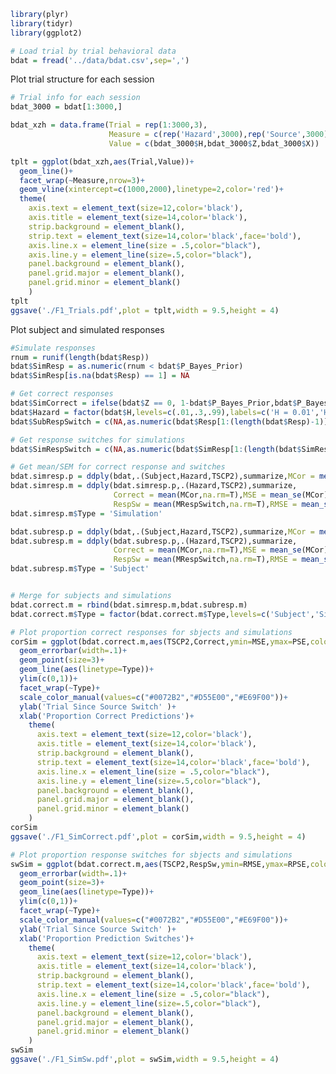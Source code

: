 ```r
library(plyr)
library(tidyr)
library(ggplot2)

# Load trial by trial behavioral data
bdat = fread('../data/bdat.csv',sep=',')
```

Plot trial structure for each session
```r
# Trial info for each session
bdat_3000 = bdat[1:3000,]

bdat_xzh = data.frame(Trial = rep(1:3000,3),
                      Measure = c(rep('Hazard',3000),rep('Source',3000),rep('Tone',3000)),
                      Value = c(bdat_3000$H,bdat_3000$Z,bdat_3000$X))

tplt = ggplot(bdat_xzh,aes(Trial,Value))+
  geom_line()+
  facet_wrap(~Measure,nrow=3)+
  geom_vline(xintercept=c(1000,2000),linetype=2,color='red')+
  theme(
    axis.text = element_text(size=12,color='black'),
    axis.title = element_text(size=14,color='black'),
    strip.background = element_blank(),
    strip.text = element_text(size=14,color='black',face='bold'),
    axis.line.x = element_line(size = .5,color="black"),
    axis.line.y = element_line(size=.5,color="black"),
    panel.background = element_blank(),
    panel.grid.major = element_blank(),
    panel.grid.minor = element_blank()
    )
tplt
ggsave('./F1_Trials.pdf',plot = tplt,width = 9.5,height = 4)
```

Plot subject and simulated responses
```r
#Simulate responses
rnum = runif(length(bdat$Resp))
bdat$SimResp = as.numeric(rnum < bdat$P_Bayes_Prior)
bdat$SimResp[is.na(bdat$Resp) == 1] = NA

# Get correct responses
bdat$SimCorrect = ifelse(bdat$Z == 0, 1-bdat$P_Bayes_Prior,bdat$P_Bayes_Prior)
bdat$Hazard = factor(bdat$H,levels=c(.01,.3,.99),labels=c('H = 0.01','H = 0.3','H = .99'))
bdat$SubRespSwitch = c(NA,as.numeric(bdat$Resp[1:(length(bdat$Resp)-1)] != bdat$Resp[-1]))

# Get response switches for simulations
bdat$SimRespSwitch = c(NA,as.numeric(bdat$SimResp[1:(length(bdat$SimResp)-1)] != bdat$SimResp[-1]))

# Get mean/SEM for correct response and switches
bdat.simresp.p = ddply(bdat,.(Subject,Hazard,TSCP2),summarize,MCor = mean(SimCorrect,na.rm=T),MRespSwitch = mean(SimRespSwitch,na.rm=T))
bdat.simresp.m = ddply(bdat.simresp.p,.(Hazard,TSCP2),summarize,
                       Correct = mean(MCor,na.rm=T),MSE = mean_se(MCor)[[2]],PSE = mean_se(MCor)[[3]],
                       RespSw = mean(MRespSwitch,na.rm=T),RMSE = mean_se(MRespSwitch)[[2]],RPSE = mean_se(MRespSwitch)[[3]])
bdat.simresp.m$Type = 'Simulation'

bdat.subresp.p = ddply(bdat,.(Subject,Hazard,TSCP2),summarize,MCor = mean(Correct,na.rm=T), MRespSwitch = mean(SubRespSwitch,na.rm=T))
bdat.subresp.m = ddply(bdat.subresp.p,.(Hazard,TSCP2),summarize,
                       Correct = mean(MCor,na.rm=T),MSE = mean_se(MCor)[[2]],PSE = mean_se(MCor)[[3]],
                       RespSw = mean(MRespSwitch,na.rm=T),RMSE = mean_se(MRespSwitch)[[2]],RPSE = mean_se(MRespSwitch)[[3]])
bdat.subresp.m$Type = 'Subject'


# Merge for subjects and simulations
bdat.correct.m = rbind(bdat.simresp.m,bdat.subresp.m)
bdat.correct.m$Type = factor(bdat.correct.m$Type,levels=c('Subject','Simulation'))

# Plot proportion correct responses for sbjects and simulations
corSim = ggplot(bdat.correct.m,aes(TSCP2,Correct,ymin=MSE,ymax=PSE,color=Hazard,group=Hazard))+
  geom_errorbar(width=.1)+
  geom_point(size=3)+
  geom_line(aes(linetype=Type))+
  ylim(c(0,1))+
  facet_wrap(~Type)+
  scale_color_manual(values=c("#0072B2","#D55E00","#E69F00"))+
  ylab('Trial Since Source Switch' )+
  xlab('Proportion Correct Predictions')+
    theme(
      axis.text = element_text(size=12,color='black'),
      axis.title = element_text(size=14,color='black'),
      strip.background = element_blank(),
      strip.text = element_text(size=14,color='black',face='bold'),
      axis.line.x = element_line(size = .5,color="black"),
      axis.line.y = element_line(size=.5,color="black"),
      panel.background = element_blank(),
      panel.grid.major = element_blank(),
      panel.grid.minor = element_blank()
    )
corSim
ggsave('./F1_SimCorrect.pdf',plot = corSim,width = 9.5,height = 4)

# Plot proportion response switches for sbjects and simulations
swSim = ggplot(bdat.correct.m,aes(TSCP2,RespSw,ymin=RMSE,ymax=RPSE,color=Hazard,group=Hazard))+
  geom_errorbar(width=.1)+
  geom_point(size=3)+
  geom_line(aes(linetype=Type))+
  ylim(c(0,1))+
  facet_wrap(~Type)+
  scale_color_manual(values=c("#0072B2","#D55E00","#E69F00"))+
  ylab('Trial Since Source Switch' )+
  xlab('Proportion Prediction Switches')+
    theme(
      axis.text = element_text(size=12,color='black'),
      axis.title = element_text(size=14,color='black'),
      strip.background = element_blank(),
      strip.text = element_text(size=14,color='black',face='bold'),
      axis.line.x = element_line(size = .5,color="black"),
      axis.line.y = element_line(size=.5,color="black"),
      panel.background = element_blank(),
      panel.grid.major = element_blank(),
      panel.grid.minor = element_blank()
    )
swSim
ggsave('./F1_SimSw.pdf',plot = swSim,width = 9.5,height = 4)
```

